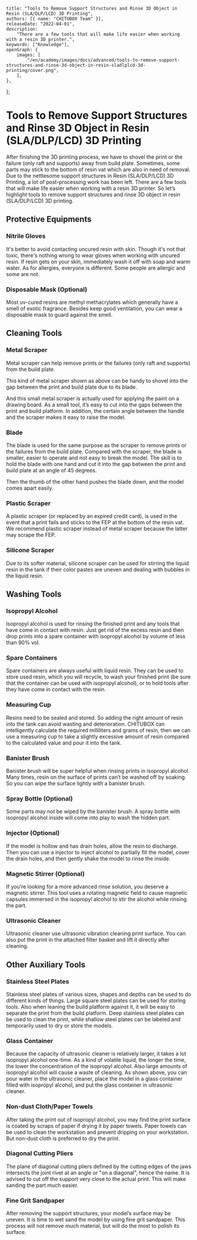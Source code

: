 	title: "Tools to Remove Support Structures and Rinse 3D Object in Resin (SLA/DLP/LCD) 3D Printing",
	authors: [{ name: "CHITUBOX Team" }],
	releaseDate: "2022-04-01",
	description:
		"There are a few tools that will make life easier when working with a resin 3D printer.",
	keywords: ["Knowledge"],
	openGraph: {
		images: [
			"/en/academy/images/docs/advanced/tools-to-remove-support-structures-and-rinse-3d-object-in-resin-sladlplcd-3d-printing/cover.png",
		],
	},
};

# Tools to Remove Support Structures and Rinse 3D Object in Resin (SLA/DLP/LCD) 3D Printing

After finishing the 3D printing process, we have to shovel the print or the failure (only raft and supports) away from build plate. Sometimes, some parts may stick to the bottom of resin vat which are also in need of removal. Due to the nettlesome support structures in Resin (SLA/DLP/LCD) 3D Printing, a lot of post-processing work has been left. There are a few tools that will make life easier when working with a resin 3D printer. So let’s highlight tools to remove support structures and rinse 3D object in resin (SLA/DLP/LCD) 3D printing.

## Protective Equipments

### Nitrile Gloves

It's better to avoid contacting uncured resin with skin. Though it's not that toxic, there's nothing wrong to wear gloves when working with uncured resin. If resin gets on your skin, immediately wash it off with soap and warm water. As for allergies, everyone is different. Some people are allergic and some are not.

<ImageContainer>
	<AntdImage
		alt="nitrile gloves"
		src={
			"/en/academy/images/docs/advanced/tools-to-remove-support-structures-and-rinse-3d-object-in-resin-sladlplcd-3d-printing/nitrile-gloves.png"
		}
	/>
</ImageContainer>

### Disposable Mask (Optional)

Most uv-cured resins are methyl methacrylates which generally have a smell of exotic fragrance. Besides keep good ventilation, you can wear a disposable mask to guard against the smell.

<ImageContainer>
	<AntdImage
		alt="disposable mask"
		src={
			"/en/academy/images/docs/advanced/tools-to-remove-support-structures-and-rinse-3d-object-in-resin-sladlplcd-3d-printing/disposable-mask.png"
		}
	/>
</ImageContainer>

## Cleaning Tools

### Metal Scraper

Metal scraper can help remove prints or the failures (only raft and supports) from the build plate.

<ImageContainer>
	<AntdImage
		alt="metal scraper"
		src={
			"/en/academy/images/docs/advanced/tools-to-remove-support-structures-and-rinse-3d-object-in-resin-sladlplcd-3d-printing/metal-scraper.png"
		}
	/>
</ImageContainer>

This kind of metal scraper shown as above can be handy to shovel into the gap between the print and build plate due to its blade.

<ImageContainer>
	<AntdImage
		alt="small metal scraper"
		src={
			"/en/academy/images/docs/advanced/tools-to-remove-support-structures-and-rinse-3d-object-in-resin-sladlplcd-3d-printing/small-metal-scraper.png"
		}
	/>
</ImageContainer>

And this small metal scraper is actually used for applying the paint on a drawing board. As a small tool, it’s easy to cut into the gaps between the print and build platform. In addition, the certain angle between the handle and the scraper makes it easy to raise the model.

### Blade

The blade is used for the same purpose as the scraper to remove prints or the failures from the build plate. Compared with the scraper, the blade is smaller, easier to operate and not easy to break the model. The skill is to hold the blade with one hand and cut it into the gap between the print and build plate at an angle of 45 degrees.

Then the thumb of the other hand pushes the blade down, and the model comes apart easily.

<ImageContainer>
	<AntdImage
		alt="blade"
		src={
			"/en/academy/images/docs/advanced/tools-to-remove-support-structures-and-rinse-3d-object-in-resin-sladlplcd-3d-printing/blade.png"
		}
	/>
</ImageContainer>

### Plastic Scraper

A plastic scraper (or replaced by an expired credit card), is used in the event that a print fails and sticks to the FEP at the bottom of the resin vat. We recommend plastic scraper instead of metal scraper because the latter may scrape the FEP.

<ImageContainer>
	<AntdImage
		alt="plastic scraper"
		src={
			"/en/academy/images/docs/advanced/tools-to-remove-support-structures-and-rinse-3d-object-in-resin-sladlplcd-3d-printing/plastic-scraper.png"
		}
	/>
</ImageContainer>

### Silicone Scraper

Due to its softer material, silicone scraper can be used for stirring the liquid resin in the tank if their color pastes are uneven and dealing with bubbles in the liquid resin.

<ImageContainer>
	<AntdImage
		alt="silicone scraper"
		src={
			"/en/academy/images/docs/advanced/tools-to-remove-support-structures-and-rinse-3d-object-in-resin-sladlplcd-3d-printing/silicone-scraper.png"
		}
	/>
</ImageContainer>

## Washing Tools

### Isopropyl Alcohol

Isopropyl alcohol is used for rinsing the finished print and any tools that have come in contact with resin. Just get rid of the excess resin and then drop prints into a spare container with isopropyl alcohol by volume of less than 90% vol.

### Spare Containers

Spare containers are always useful with liquid resin. They can be used to store used resin, which you will recycle, to wash your finished print (be sure that the container can be used with isopropyl alcohol), or to hold tools after they have come in contact with the resin.

<ImageContainer>
	<AntdImage
		alt="container"
		src={
			"/en/academy/images/docs/advanced/tools-to-remove-support-structures-and-rinse-3d-object-in-resin-sladlplcd-3d-printing/container.png"
		}
	/>
</ImageContainer>

### Measuring Cup

Resins need to be sealed and stored. So adding the right amount of resin into the tank can avoid wasting and deterioration. CHITUBOX can intelligently calculate the required milliliters and grams of resin, then we can use a measuring cup to take a slightly excessive amount of resin compared to the calculated value and pour it into the tank.

<ImageContainer>
	<AntdImage
		alt="measuring cup"
		src={
			"/en/academy/images/docs/advanced/tools-to-remove-support-structures-and-rinse-3d-object-in-resin-sladlplcd-3d-printing/measuring-cup.png"
		}
	/>
</ImageContainer>

### Banister Brush

Banister brush will be super helpful when rinsing prints in isopropyl alcohol. Many times, resin on the surface of prints can’t be washed off by soaking. So you can wipe the surface lightly with a banister brush.

<ImageContainer>
	<AntdImage
		alt="banister brush"
		src={
			"/en/academy/images/docs/advanced/tools-to-remove-support-structures-and-rinse-3d-object-in-resin-sladlplcd-3d-printing/banister-brush.png"
		}
	/>
</ImageContainer>

### Spray Bottle (Optional)

Some parts may not be wiped by the banister brush. A spray bottle with isopropyl alcohol inside will come into play to wash the hidden part.

<ImageContainer>
	<AntdImage
		alt="spray bottle"
		src={
			"/en/academy/images/docs/advanced/tools-to-remove-support-structures-and-rinse-3d-object-in-resin-sladlplcd-3d-printing/spray-bottle.png"
		}
	/>
</ImageContainer>

### Injector (Optional)

If the model is hollow and has drain holes, allow the resin to discharge. Then you can use a injector to inject alcohol to partially fill the model, cover the drain holes, and then gently shake the model to rinse the inside.

<ImageContainer>
	<AntdImage
		alt="injector"
		src={
			"/en/academy/images/docs/advanced/tools-to-remove-support-structures-and-rinse-3d-object-in-resin-sladlplcd-3d-printing/injector.png"
		}
	/>
</ImageContainer>

### Magnetic Stirrer (Optional)

If you’re looking for a more advanced rinse solution, you deserve a magnetic stirrer. This tool uses a rotating magnetic field to cause magnetic capsules immersed in the isopropyl alcohol to stir the alcohol while rinsing the part.

<ImageContainer>
	<AntdImage
		alt="magnetic stirrer"
		src={
			"/en/academy/images/docs/advanced/tools-to-remove-support-structures-and-rinse-3d-object-in-resin-sladlplcd-3d-printing/magnetic-stirrer.png"
		}
	/>
</ImageContainer>

### Ultrasonic Cleaner

Ultrasonic cleaner use ultrasonic vibration cleaning print surface. You can also put the print in the attached filter basket and lift it directly after cleaning.

<ImageContainer>
	<AntdImage
		alt="ultrasonic cleaner"
		src={
			"/en/academy/images/docs/advanced/tools-to-remove-support-structures-and-rinse-3d-object-in-resin-sladlplcd-3d-printing/ultrasonic-cleaner.png"
		}
	/>
</ImageContainer>

## Other Auxiliary Tools

### Stainless Steel Plates

Stainless steel plates of various sizes, shapes and depths can be used to do different kinds of things. Large square steel plates can be used for storing tools. Also when leaning the build platform against it, it will be easy to separate the print from the build platform. Deep stainless steel plates can be used to clean the print, while shallow steel plates can be labeled and temporarily used to dry or store the models.

<ImageContainer>
	<AntdImage
		alt="stainless steel plate"
		src={
			"/en/academy/images/docs/advanced/tools-to-remove-support-structures-and-rinse-3d-object-in-resin-sladlplcd-3d-printing/stainless-steel-plate.png"
		}
	/>
</ImageContainer>

### Glass Container

Because the capacity of ultrasonic cleaner is relatively larger, it takes a lot isopropyl alcohol one-time. As a kind of volatile liquid, the longer the time, the lower the concentration of the isopropyl alcohol. Also large amounts of isopropyl alcohol will cause a waste of cleaning. As shown above, you can pour water in the ultrasonic cleaner, place the model in a glass container filled with isopropyl alcohol, and put the glass container in ultrasonic cleaner.

### Non-dust Cloth/Paper Towels

After taking the print out of isopropyl alcohol, you may find the print surface is coated by scraps of paper if drying it by paper towels. Paper towels can be used to clean the workstation and prevent dripping on your workstation. But non-dust cloth is preferred to dry the print.

<ImageContainer>
	<AntdImage
		alt="non-dust cloth/paper towels"
		src={
			"/en/academy/images/docs/advanced/tools-to-remove-support-structures-and-rinse-3d-object-in-resin-sladlplcd-3d-printing/non-dust-clothpaper-towels.png"
		}
	/>
</ImageContainer>

### Diagonal Cutting Pliers

The plane of diagonal cutting pliers defined by the cutting edges of the jaws intersects the joint rivet at an angle or "on a diagonal", hence the name. It is advised to cut off the support very close to the actual print. This will make sanding the part much easier.

<ImageContainer>
	<AntdImage
		alt="diagonal cutting plier"
		src={
			"/en/academy/images/docs/advanced/tools-to-remove-support-structures-and-rinse-3d-object-in-resin-sladlplcd-3d-printing/diagonal-cutting-plier.png"
		}
	/>
</ImageContainer>

### Fine Grit Sandpaper

After removing the support structures, your model’s surface may be uneven. It is time to wet sand the model by using fine grit sandpaper. This process will not remove much material, but will do the most to polish its surface.

<ImageContainer>
	<AntdImage
		alt="fine grit sandpaper"
		src={
			"/en/academy/images/docs/advanced/tools-to-remove-support-structures-and-rinse-3d-object-in-resin-sladlplcd-3d-printing/fine-grit-sandpaper.png"
		}
	/>
</ImageContainer>
